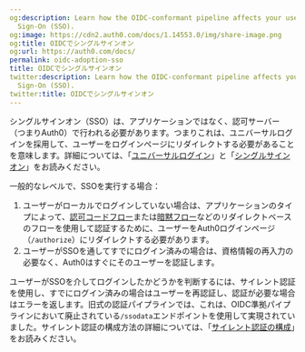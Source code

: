 ```yaml
---
og:description: Learn how the OIDC-conformant pipeline affects your use of Single
  Sign-On (SSO).
og:image: https://cdn2.auth0.com/docs/1.14553.0/img/share-image.png
og:title: OIDCでシングルサインオン
og:url: https://auth0.com/docs/
permalink: oidc-adoption-sso
title: OIDCでシングルサインオン
twitter:description: Learn how the OIDC-conformant pipeline affects your use of Single
  Sign-On (SSO).
twitter:title: OIDCでシングルサインオン
---
```


シングルサインオン（SSO）は、アプリケーションではなく、認可サーバー（つまりAuth0）で行われる必要があります。つまりこれは、ユニバーサルログインを採用して、ユーザーをログインページにリダイレクトする必要があることを意味します。詳細については、「[ユニバーサルログイン](/login/universal-login)」と「[シングルサインオン](/single-sign-on)」をお読みください。

一般的なレベルで、SSOを実行する場合：

1. ユーザーがローカルでログインしていない場合は、アプリケーションのタイプによって、[認可コードフロー](/login/flows/authorization-code-flow)または[暗黙フロー](/login/flows/implicit-flow-with-form-post)などのリダイレクトベースのフローを使用して認証するために、ユーザーをAuth0ログインページ（`/authorize`）にリダイレクトする必要があります。
2. ユーザーがSSOを通してすでにログイン済みの場合は、資格情報の再入力の必要なく、Auth0はすぐにそのユーザーを認証します。

ユーザーがSSOを介してログインしたかどうかを判断するには、サイレント認証を使用し、すでにログイン済みの場合はユーザーを再認証し、認証が必要な場合はエラーを返します。旧式の認証パイプラインでは、これは、OIDC準拠パイプラインにおいて廃止されている`/ssodata`エンドポイントを使用して実現されていました。サイレント認証の構成方法の詳細については、「[サイレント認証の構成](/login/configure-silent-authentication)」をお読みください。